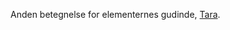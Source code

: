 {{title:Magiens Dronning}}
{{author:Laura Holmegaard}}
{{timestamp:2009-09-19T19:55:49Z}}
{{copyright:Magiens Dronning}}
Anden betegnelse for elementernes gudinde, [[Tara]].